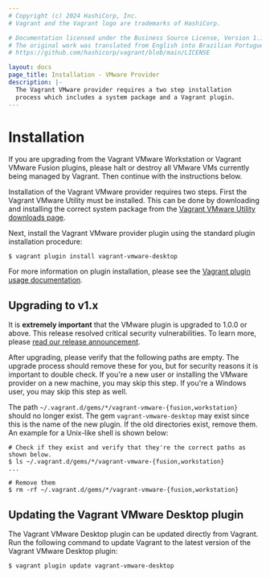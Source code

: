 ```yaml
---
# Copyright (c) 2024 HashiCorp, Inc.
# Vagrant and the Vagrant logo are trademarks of HashiCorp.

# Documentation licensed under the Business Source License, Version 1.1.
# The original work was translated from English into Brazilian Portuguese.
# https://github.com/hashicorp/vagrant/blob/main/LICENSE

layout: docs
page_title: Installation - VMware Provider
description: |-
  The Vagrant VMware provider requires a two step installation
  process which includes a system package and a Vagrant plugin.
---
```


# Installation

If you are upgrading from the Vagrant VMware Workstation or Vagrant
VMware Fusion plugins, please halt or destroy all VMware VMs currently
being managed by Vagrant. Then continue with the instructions below.

Installation of the Vagrant VMware provider requires two steps. First the
Vagrant VMware Utility must be installed. This can be done by downloading
and installing the correct system package from the [Vagrant VMware Utility
downloads page](/vagrant/downloads/vmware).

Next, install the Vagrant VMware provider plugin using the standard plugin
installation procedure:

```shell-session
$ vagrant plugin install vagrant-vmware-desktop
```

For more information on plugin installation, please see the
[Vagrant plugin usage documentation](/vagrant/docs/plugins/usage).

## Upgrading to v1.x

It is **extremely important** that the VMware plugin is upgraded to 1.0.0 or
above. This release resolved critical security vulnerabilities. To learn more,
please [read our release announcement](https://www.hashicorp.com/blog/introducing-the-vagrant-vmware-desktop-plugin).

After upgrading, please verify that the following paths are empty. The upgrade
process should remove these for you, but for security reasons it is important
to double check. If you're a new user or installing the VMware provider on a
new machine, you may skip this step. If you're a Windows user, you may skip this
step as well.

The path `~/.vagrant.d/gems/*/vagrant-vmware-{fusion,workstation}`
should no longer exist. The gem `vagrant-vmware-desktop` may exist since this
is the name of the new plugin. If the old directories exist, remove them. An
example for a Unix-like shell is shown below:

```shell-session
# Check if they exist and verify that they're the correct paths as shown below.
$ ls ~/.vagrant.d/gems/*/vagrant-vmware-{fusion,workstation}
...

# Remove them
$ rm -rf ~/.vagrant.d/gems/*/vagrant-vmware-{fusion,workstation}
```

## Updating the Vagrant VMware Desktop plugin

The Vagrant VMware Desktop plugin can be updated directly from Vagrant. Run the
following command to update Vagrant to the latest version of the Vagrant VMware
Desktop plugin:

```shell-session
$ vagrant plugin update vagrant-vmware-desktop
```
